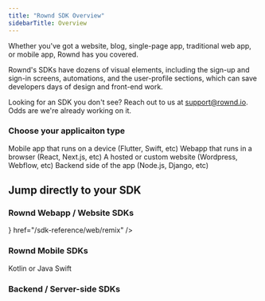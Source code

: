 ```yaml
---
title: "Rownd SDK Overview"
sidebarTitle: Overview
---
```


Whether you've got a website, blog, single-page app, traditional web app, or mobile app, Rownd has you covered.

Rownd's SDKs have dozens of visual elements, including the sign-up and sign-in screens, automations, and the user-profile sections, which can save developers days of design and front-end work. 

Looking for an SDK you don't see?  Reach out to us at support@rownd.io. Odds are we're already working on it.

### Choose your applicaiton type 

<CardGroup>
  <Card
    title="Mobile app"
    icon="mobile-screen-button"
    href="/sdk-reference/mobile/overview">
    Mobile app that runs on a device (Flutter, Swift, etc)
  </Card>
  <Card
    title="Web App"
    icon="browser"
    icon-type="duotone"
    href="/sdk-reference/web/overview">
    Webapp that runs in a browser (React, Next.js, etc)
  </Card>
  <Card
    title="Website"
    icon="browser" 
    href="/sdk-reference/web/overview" >
   A hosted or custom website (Wordpress, Webflow, etc)
  </Card>
  <Card
    title="Backend / Server-side"
    icon="server"
    href="/sdk-reference/backend/overview">
    Backend side of the app (Node.js, Django, etc)
  </Card>

</CardGroup>

## Jump directly to your SDK

### Rownd Webapp / Website SDKs
<CardGroup>
    <Card
        title="Angular"
        icon="angular"
        href="/sdk-reference/web/angular"
    />
    <Card
        title="JavaScript"
        icon="js"
        href="/sdk-reference/web/javascript--browser"
    />
    <Card
        title="Website"
        icon="browser"
        href="/sdk-reference/web/javascript--browser"
    />
    <Card
        title="Next.js"
        icon="nextjs"
        href="/sdk-reference/web/nextjs"
    />
    <Card
        title="React"
        icon="react"
        href="/sdk-reference/web/react"
    />
    <Card title="NextJS" icon="nextjs" href="/sdk-reference/web/nextjs" />
    <Card
        title="Remix"
        icon={<svg viewBox="0 0 20 20" aria-hidden="true" fill="currentColor" stroke="currentColor" stroke-width="1.5" stroke-linecap="round" stroke-linejoin="round">
            <path class="icon-color" stroke-width="0" fill="currentColor" fill-rule="evenodd" d="M15.97 17.2c0-.851 0-1.631-.132-3.295-.164-1.672-1.054-2.519-2.577-2.816 1.804-.23 3.14-1.603 3.14-3.71 0-2.816-1.898-4.579-5.717-4.579H3.601v2.935h6.38c1.687 0 2.53.708 2.53 1.876 0 1.327-.843 1.83-2.53 1.83h-6.38v2.998h6.193c1.335 0 2.062.367 2.179 2.015.088 1.126.077 1.684.067 2.218v.008c-.004.17-.007.337-.007.52h3.938ZM3.6 14.964V17.2h5.011v-1.431c0-.3-.15-.805-.846-.805H3.6Z" clip-rule="evenodd">
            </path>
        </svg>}
        href="/sdk-reference/web/remix"
    />
    <Card
        title="Convex"
        icon="react"
        href="/sdk-reference/web/convex"
    />
    <Card
        title="Vue"
        icon="vuejs"
        href="/sdk-reference/web/vue"
    />
    <Card title="Ruby on Rails" icon="gem" href="/sdk-reference/web/ruby-on-rails" />
    <Card
        title="WordPress / WooCommerce"
        icon="wordpress"
        href="/sdk-reference/web/wordpress---woocommerce"
    />
</CardGroup>

### Rownd Mobile SDKs
<CardGroup>
    <Card
        title="Android"
        icon="android"
        href="/sdk-reference/mobile/android"
    >
        Kotlin or Java
    </Card>
    <Card
        title="iOS"
        icon="apple"
        href="/sdk-reference/mobile/ios"
    >
        Swift
    </Card>
    <Card title="Flutter" icon="react" href="/sdk-reference/mobile/flutter" />
    <Card
        title="React Native"
        icon="react"
        href="/sdk-reference/mobile/react-native"
    />
</CardGroup>

### Backend / Server-side SDKs
<CardGroup>
    <Card
        title="Django"
        icon="python"
        href="/sdk-reference/web/django--python"
    />
    <Card
        title=".NET Core"
        icon="microsoft"
        href="/sdk-reference/web/net-core"
    />
    <Card
        title="Node.js"
        icon="node"
        href="/sdk-reference/web/node-js"
    />
    <Card title="Ruby on Rails" icon="gem" href="/sdk-reference/web/ruby-on-rails" />
    <Card
        title="WordPress / WooCommerce"
        icon="wordpress"
        href="/sdk-reference/web/wordpress---woocommerce"
    />
</CardGroup>
